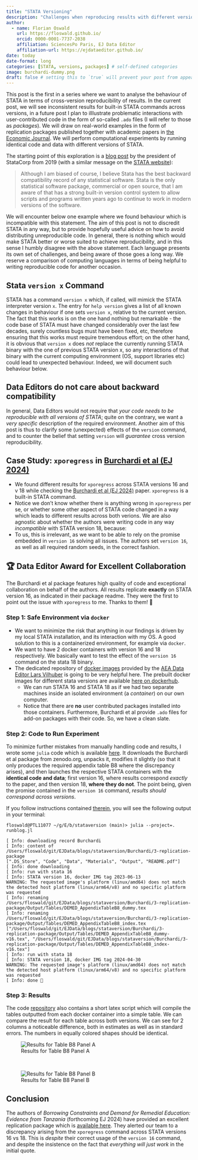 ```yaml
---
title: "STATA Versioning"
description: "Challenges when reproducing results with different versions of STATA"
author:
  - name: Florian Oswald
    url: https://floswald.github.io/
    orcid: 0000-0001-7737-2038
    affiliation: SciencesPo Paris, EJ Data Editor
    affiliation-url: https://ejdataeditor.github.io/ 
date: today
date-format: long
categories: [STATA, versions, packages] # self-defined categories
image: burchardi-dummy.png
draft: false # setting this to `true` will prevent your post from appearing
---
```



This post is the first in a series where we want to analyse the behaviour of STATA in terms of cross-version reproducibility of results. In the current post, we will see inconsistent results for built-in STATA commands across versions, in a future post I plan to illlustrate problematic interactions with user-contributed code in the form of so-called `.ado` files (I will refer to those as _packages_). We will draw on real-world examples in the form of replication packages published together with academic papers in [the Economic Journal](https://academic.oup.com/ej). We will perform computational experiments by running identical code and data with different versions of STATA.

The starting point of this exploration is a [blog post](https://blog.stata.com/2019/07/30/compatibility-and-reproducibility/) by the president of StataCorp from 2019 (with a similar message on the [STATA website](https://www.stata.com/features/overview/integrated-version-control/)):

>Although I am biased of course, I believe Stata has the best backward compatibility record of any statistical software. Stata is the only statistical software package, commercial or open source, that I am aware of that has a strong built-in version control system to allow scripts and programs written years ago to continue to work in modern versions of the software.

We will encounter below one example where we found behaviour which is incompatible with this statement. The aim of this post is not to discredit STATA in any way, but to provide hopefully useful advice on how to avoid distributing unreproducible code. In general, there is nothing which would make STATA better or worse suited to achieve reproducibility, and in this sense I humbly disagree with the above statement. Each language presents its own set of challenges, and being aware of those goes a long way. We reserve a comparison of computing languages in terms of being helpful to writing reproducible code for another occasion. 

<!-- For instance, version control of open source languages  like `R`, `python` or `julia` etc is trivial and indeed part of the regular development cycle^[Source code for each is accessible online: [R](https://cran.r-project.org/sources.html), [python](https://github.com/python), [julia](https://github.com/JuliaLang/julia)]. In open source environments  the main challenge for reproducibility comes from the need to create an identical add-on package environment across machines, where different versions of OS, base language version, add-on package version (and system support libraries) may result in different results. For a STATA project, I would like to advertise a fairly simple solution popularized by [Julian Reif](https://julianreif.com/guide/#libraries) for locking in a set of package versions in a replication package, which achieves a high degree of reproducibility. -->

## Stata `version x` Command

STATA has a command `version x` which, if called, will mimick the STATA interpreter version `x`. The entry for `help version` gives a list of all known changes in behaviour if one sets `version x`, relative to the current version. The fact that this works is on the one hand nothing but remarkable - the code base of STATA must have changed considerably over the last few decades, surely countless bugs must have been fixed, etc, therefore ensuring that this works must require tremendous effort; on the other hand, it is obvious that `version x` does _not_ replace the currently running STATA binary with the one of previous STATA version x, so any interactions of that binary with the current computing environment (OS, support libraries etc) could lead to unexpected behaviour. Indeed, we will document such behaviour below. 

::: {.callout-note}

# Data Editors do not care about backward compatibility

In general, Data Editors would not require that _your code needs to be reproducible with all versions of STATA_; quite on the contrary, we want a _very specific_ description of the required environment. Another aim of this post is thus to clarify some (unexpected) effects of the `version` command, and to counter the belief that setting `version` will _guarantee_ cross version reproducibility. 

:::

<!-- ## User-contributed Code: Packages

An often overlooked issue in STATA versioning is that users are sometimes led to believe that `version x` will guarantee a stable computing environment for their entire code base, comprising both base STATA as well as add-on package code. The one problem with this believe is that user contributed packages are _not in general_ affected by the `version` command. And while StataCorp write in the help file for `version` that all their distributed `ado` programs do themselves include a `version x` statement, this is not the case for most user contributed packages - see here a rather [prominent example](https://github.com/sergiocorreia/reghdfe/blob/master/src/reghdfe.ado). My guess is that ensuring version compatibility across STATA versions is too much of a burden for package maintainers. This also implies that accessing older versions of packages is not a straighforward task at times, and it is another reason to follow the guidance of Julian referred to above. -->

## Case Study: `xporegress` in [Burchardi et al (EJ 2024)](https://zenodo.org/records/10887743)

* We found different results for `xporegress` across STATA versions 16 and v 18 while checking the [Burchardi et al (EJ 2024)](https://zenodo.org/records/10887743) paper. `xporegress` is a built-in STATA command.
* Notice we don't know whether there is anything wrong in `xporegress` per se, or whether some other aspect of STATA code changed in a way which leads to different results across both verions. We are also agnostic about whether the authors were writing code in any way _incompatible_ with STATA version 18, because:
* To us, this is irrelevant, as we want to be able to rely on the promise embedded in `version 16` solving all issues. The authors set `version 16`, as well as all required random seeds, in the correct fashion.

::: {.callout-tip} 
# 🏆 Data Editor Award for Excellent Collaboration

The Burchardi et al package features high quality of code and exceptional collaboration on behalf of the authors. All results replicate **exactly** on STATA version 16, as indicated in their package readme. They were the first to point out the issue with `xporegress` to me. Thanks to them! 🤝
:::

### Step 1: Safe Environment via `docker`

* We want to minimize the risk that anything in our findings is driven by my local STATA installation, and its interaction with my OS. A good solution to this is a containerized environment, for example via `docker`.
* We want to have 2 docker containers with version 16 and 18 respectively. We basically want to test the effect of the `version 16` command on the stata 18 binary.
* The dedicated repository of [docker images](https://github.com/AEADataEditor/docker-stata) provided by the [AEA Data Editor Lars Vilhuber](https://github.com/AEADataEditor) is going to be very helpful here. The prebuilt docker images for different stata versions are available [here on dockerhub](https://hub.docker.com/search?q=dataeditors). 
    * We can run STATA 16 and STATA 18 as if we had two separate machines inside an isolated environment (a _container_) on our own computer.
    * Notice that there are **no** user contributed packages installed into those containers. Furthermore, Burchardi et al provide `.ado` files for add-on packages with their code. So, we have a clean slate.


### Step 2: Code to Run Experiment

To minimize further mistakes from manually handling code and results, I wrote some `julia` code which is available [here](https://github.com/RES-Reproducibility/stataversion). It downloads the Burchardi et al package from zenodo.org, unpacks it, modifies it slightly (so that it only produces the required appendix table B8 where the discrepancy arises), and then launches the respective STATA containers with the **identical code and data**; first version 16, where results correspond _exactly_ to the paper, and then version 18, **where they do not**. The point being, given the promise contained in the `version 16` command, _results should correspond across versions_.

If you follow instructions contained [therein](https://github.com/RES-Reproducibility/stataversion), you will see the following output in your terminal:

```
floswald@PTL11077 ~/g/E/b/stataversion (main)> julia --project=. runblog.jl

[ Info: downloading record Burchardi
[ Info: content of /Users/floswald/git/EJData/blogs/stataversion/Burchardi/3-replication-package
[".DS_Store", "Code", "Data", "Materials", "Output", "README.pdf"]
[ Info: done downloading
[ Info: run with stata 16
[ Info: STATA version 16, docker IMG tag 2023-06-13
WARNING: The requested image's platform (linux/amd64) does not match the detected host platform (linux/arm64/v8) and no specific platform was requested
[ Info: renaming /Users/floswald/git/EJData/blogs/stataversion/Burchardi/3-replication-package/Output/Tables/DEMED_AppendixTableB8_dummy.tex
[ Info: renaming /Users/floswald/git/EJData/blogs/stataversion/Burchardi/3-replication-package/Output/Tables/DEMED_AppendixTableB8_index.tex
["/Users/floswald/git/EJData/blogs/stataversion/Burchardi/3-replication-package/Output/Tables/DEMED_AppendixTableB8_dummy-v16.tex", "/Users/floswald/git/EJData/blogs/stataversion/Burchardi/3-replication-package/Output/Tables/DEMED_AppendixTableB8_index-v16.tex"]
[ Info: run with stata 18
[ Info: STATA version 18, docker IMG tag 2024-04-30
WARNING: The requested image's platform (linux/amd64) does not match the detected host platform (linux/arm64/v8) and no specific platform was requested
[ Info: done 👋
```

### Step 3: Results

The code [repository](https://github.com/RES-Reproducibility/stataversion) also contains a short latex script which will compile the tables outputted from each docker container into a simple table. We can compare the result for each table across both versions. We can see for 2 columns a noticeable difference, both in estimates as well as in standard errors. The numbers in equally colored shapes should be identical.

![Results for Table B8 Panel A](/img/blog/burchardi-dummy.png)

<br>

![Results for Table B8 Panel B](/img/blog/burchardi-index.png)


## Conclusion

The authors of _Borrowing Constraints and Demand for Remedial Education: Evidence from Tanzania_ (forthcoming EJ 2024) have provided an excellent replication package which is [available here](https://zenodo.org/records/10887743). They alerted our team to a discrepancy arising from the `xporegress` command across STATA versions 16 vs 18. This is _despite_ their correct usage of the `version 16` command, and despite the insistence on the fact that _everything will just work_ in the initial quote. 